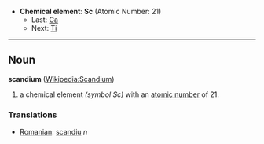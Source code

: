 *'''Chemical element''': '''Sc''' (Atomic Number: 21)
**Last: [[Calcium|Ca]]
**Next: [[Titanium|Ti]]
----
== Noun ==
'''scandium''' ([[en:Scandium|Wikipedia:Scandium]])

# a chemical element ''(symbol Sc)'' with an [[atomic number]] of 21.

===Translations===
*[[Romanian]]: [[scandiu]] ''n''